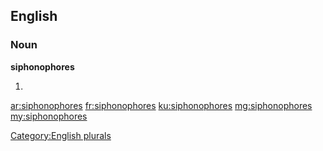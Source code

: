 ==English==

===Noun===
'''siphonophores'''

# {{plural of|siphonophore}}

[[Category:English plurals]]

[[ar:siphonophores]]
[[fr:siphonophores]]
[[ku:siphonophores]]
[[mg:siphonophores]]
[[my:siphonophores]]